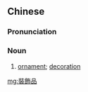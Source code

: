{{also|装饰品}}
==Chinese==
{{zh-forms|s=装饰品|type=21}}

===Pronunciation===
{{zh-pron
|m=zhuāngshìpǐn
|cat=n
}}

===Noun===
{{zh-noun}}

# [[ornament]]; [[decoration]]

[[mg:裝飾品]]